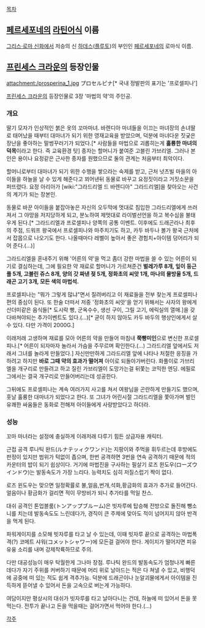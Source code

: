 [[목차]]

== [[페르세포네]]의 [[라틴어]]식 이름 ==
[[그리스·로마 신화]]에서 저승의 신 [[하데스]]([[플루토]])의 부인인 [[페르세포네]]의 로마식 이름.

== [[프린세스 크라운]]의 등장인물 ==
attachment:/prosperina_1.jpg
プロセルピナ[* 국내 정발판의 표기는 '프로셀피나']

[[프린세스 크라운]]의 등장인물로 3장 '마법의 약'의 주인공.

=== 개요 ===
딸기 모자가 인상적인 붉은 옷의 꼬마마녀. 바렌디아 마녀들을 이끄는 마녀장의 손녀딸로 태어났을 때부터 대마녀가 되기 위한 영재교육을 받았으며, 덕분에 마녀다운 짓궂은 장난을 좋아하는 말썽꾸러기가 되었다.[* 사람들을 마법으로 괴롭히는게 '''훌륭한 마녀의 덕목'''이라고 한다. 즉 교육환경 탓] 종자는 할머니가 붙여준 고블린 가브리엘. 그러나 본인은 용이나 요정같은 근사한 종자를 원했으므로 둘의 관계는 처음부터 최악이다.

할머니로부터 대마녀가 되기 위한 수행을 쌓으라는 숙제를 받고, 근처 넛츠빌 마을의 아이들을 하늘을 날 수 있게 해준다고 꾀어낸뒤 동물로 바꾸고 요정짓이라고 거짓소문을 퍼뜨렸다. 요정 아리아가 [wiki:"그라드리엘 드 바렌디아" 그라드리엘]을 찾아오는 사건의 계기가 되는 장본인.

동물로 바꾼 아이들을 붙잡아놓은 자신의 오두막에 멋대로 침입한 그라드리엘에게 쓰러져서 그 야망을 저지당하게 되고, 분노하여 제멋대로 라이벌선언을 하고 복수심을 불태우게 된다.[* 그라드리엘과 프로셀피나 양쪽의 공통 이벤트. 이후에도 드래곤라나 최후의 주점, 드워프 왕국에서 프로셀피나와 마주치기도 하고, 카두 바두나 볼가 왕국 근처에서 잡몹으로 나오기도 한다. 나올때마다 레벨이 높아서 좋은 경험치+아이템 덩어리가 되어 준다.(...)]

그라드리엘을 혼내주기 위해 '어른의 약'을 먹고 좀더 강한 마법을 쓸 수 있는 어른이 되기로 결심하는데, 그에 필요한 약 재료로 할머니가 가르쳐준건 '''벌레가루 8개, 잎이 둥근 풀 5개, 고블린 쥬스 8개, 양의 갓 짜낸 젖 5개, 정화초의 씨앗 1개, 마나의 물방울 5개, 드래곤 고기 3개, 모든 색의 마법석.''' 

프로셀피나는 "뭐가 그렇게 많냐"면서 질려버리고 이 재료들을 전부 찾는게 프로셀피나편의 중심이 된다. 또 한술 더떠서 저중 '정화초의 씨앗'을 얻기 위해서는 사자의 왕에게 산더미같은 음식들[* 도시락 빵, 군옥수수, 생선 구이, 그릴 고기, 에릭실의 열매.]을 갖다바쳐야되는 추가이벤트도 있다.(…)[* 굳이 하지 않아도 카두 바두의 행상인에게서 살 수 있다. 다만 가격이 2000G.]

이래저래 고생하며 재료를 모아 어른의 약을 만들어 마침내 '''쭉빵미인'''으로 변신한 프로셀피나.[* 어른이 되자마자 놀라서 가슴을 주무르며 확인한다.(…) 그라드리엘 앞에서도 저래서 그녀를 놀라게 만들었다.] 자신만만하게 그라드리엘 앞에 나타나 처절한 응징을 가하려고 하지만 '''바로 그때 약의 효과가 떨어져''' 아이로 되돌아가버린다. 화풀이로 가브리엘을 개구리로 만들려고 하고 질린 가브리엘이 도망가는걸 뒤쫓는 코믹한 엔딩. 에필로그에서는 결국 개구리로 만들어버리는데 성공한다.

그뒤에도 프로셀피나는 계속 여러가지 사고를 쳐서 여왕님을 곤란하게 만들기도 했으며, 훗날 훌륭한 대마녀가 되었다고 한다. 또 그녀가 어린시절 그라드리엘을 쫓아가며 벌인 유쾌한 싸움들은 동화로 전해져 아이들에게 사랑받았다고 하더라.

=== 성능 ===
꼬마 마녀라는 설정에 충실하게 이래저래 다루기 힘든 상급자용 캐릭터. 

근접 공격 루나틱 완드(ルナテッィクワンド)는 지팡이와 주먹을 휘두르는데 후방에도 판정이 있지만 범위가 턱없이 좁으며, 한번 공격하면 3번을 연속 공격하기 때문에 적의 카운터의 밥이 되기 쉽상이다. 거기에 마법진을 구사하는 필살기 로즈 윈도우(ローズウインドウ)는 발동속도가 가장 느리다. 능력치도 심히 저질스럽기 짝이 없다.

로즈 윈도우는 맞으면 일정확률로 불,얼음,번개,석화,황금화의 효과가 추가로 들어간다. 얼음이나 황금화가 걸리면 적이 무방비가 되니 추가타를 먹일 찬스.

대쉬 공격인 톤업블룸(トンアップブルーム)은 빗자루에 탑승해 전방으로 돌진해 뺑소니를 치는데 발동속도도 느린데다가, 경직이 큰 주제에 맞아도 적이 넘어지지 않아 반격을 먹게 된다.

파워게이지를 소모해 빗자루를 타고 날 수 있는데, 이때 빗자루 끝으로 공격하는 마법폭격(?) 코메트 샤워(コメットシャワー)에 모든걸 걸어야 한다. 게이지가 떨어지면 피유유융 소리를 내며 강제착륙하므로 주의.

다만 대공성능이 매우 탁월한게 그나마 장점. 루나틱 완드의 발동속도가 엄청나게 빠른데다가 자기 주위를 커버하기 때문에 머리 위로 날아드는 적은 다 쳐낼 수 있고, 비행덕에 공중에 떠 있는 적도 쉽게 격추가능. 덕분에 드래곤이나 눈알괴물에게서 아이템을 진득하게 뜯어낼 수 있어서 돈을 고속으로 버는게 가능하다.

여담이지만 평상시의 대쉬가 빗자루를 타고 날아다니는 건데, 하늘에 떠 있어서 돈을 못 먹는다. 전투가 끝나고 돈을 먹을때는 걸어가면서 먹어야 한다.(...)

[[각주]]
